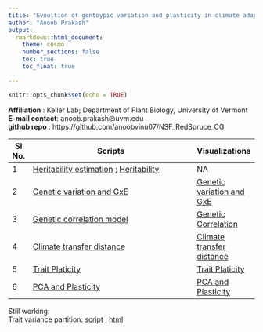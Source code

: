 ```yaml
---
title: "Evoultion of gentoypic variation and plasticity in climate adaptive traits of red spruce (*Picea rubens* Sarg.)"
author: "Anoob Prakash"
output:
  rmarkdown::html_document:
    theme: cosmo  
    number_sections: false
    toc: true
    toc_float: true

---
```


```r
knitr::opts_chunk$set(echo = TRUE)
```

**Affiliation**   :  Keller Lab; Department of Plant Biology, University of Vermont  
**E-mail contact**:  anoob.prakash@uvm.edu  
**github repo**   :  https://github.com/anoobvinu07/NSF_RedSpruce_CG  



Sl No. | Scripts                                                                                                | Visualizations                            
------ | ------------------------------------------------------------------------------------------------------ | ---------------------------------  
   1   | [Heritability estimation](./1_heritability.R) ; [Heritability ](./2_heritability_values_per_garden.R)  | NA
   2   | [Genetic variation and GxE](./0_reaction_norms.Rmd)                                                    | [Genetic variation and GxE](./0_reaction_norms.html)  
   3   | [Genetic correlation model ](./3_genetic_correlation_MCMCmodel_final.R)                                | [Genetic Correlation](./4_genetic_correlation_plots.html) 
   4   | [Climate transfer distance](./5_traitPlasticity_TD.Rmd)                                                | [Climate transfer distance](./5_traitPlasticity_TD.html) 
   5   | [Trait Platicity](./6_traitPlasticity.R)                                                               | [Trait Platicity](./7_traitPlasticity_family_and_pop_blup_plots.html)   
   6   | [PCA and Plasticity ](./10_PCA_and_Plasticity.Rmd)                                                                      | [PCA and Plasticity ](./10_PCA_and_Plasticity.html)   
   
   Still working:  
   Trait variance partition: [script](./9_trait_variance_partition_Region_plots.Rmd) ; [html](./9_trait_variance_partition_Region_plots.html)  




<!-- ```{r pressure, echo=FALSE, fig.cap="Fig. 1. The genealogy of a sample of five alleles, showing the time intervals between coalescent events (Hudson, 1990)", out.width = '60%'} -->
<!-- knitr::include_graphics("./hudson1990_coalescence.png") -->
<!-- ```   -->

